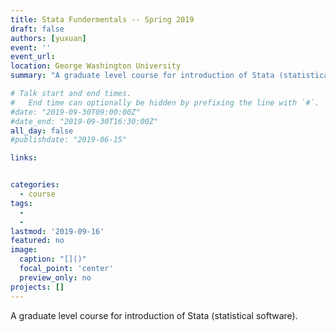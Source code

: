 ```yaml
---
title: Stata Fundermentals -- Spring 2019
draft: false
authors: [yuxuan]
event: ''
event_url: 
location: George Washington University
summary: "A graduate level course for introduction of Stata (statistical software). "

# Talk start and end times.
#   End time can optionally be hidden by prefixing the line with `#`.
#date: "2019-09-30T09:00:00Z"
#date_end: "2019-09-30T16:30:00Z"
all_day: false
#publishdate: "2019-06-15"

links:


categories:
  - course
tags:
  - 
  - 
lastmod: '2019-09-16'
featured: no
image:
  caption: "[]()"
  focal_point: 'center'
  preview_only: no
projects: []
---
```


A graduate level course for introduction of Stata (statistical software).
